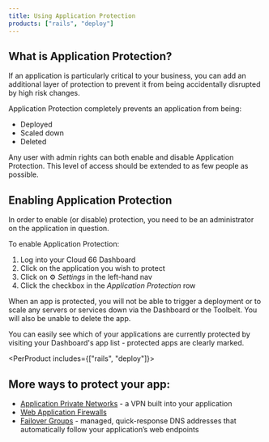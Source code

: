 ```yaml
---
title: Using Application Protection
products: ["rails", "deploy"]
---
```


## What is Application Protection?

If an application is particularly critical to your business, you can add an additional layer of protection to prevent it from being accidentally disrupted by high risk changes. 

Application Protection completely prevents an application from being:

- Deployed
- Scaled down
- Deleted

<Callout type="warning" title="Minimise admin rights">
Any user with admin rights can both enable and disable Application Protection. This level of access should be extended to as few people as possible. 
</Callout>

## Enabling Application Protection

In order to enable (or disable) protection, you need to be an administrator on the application in question.

To enable Application Protection:

1. Log into your Cloud 66 Dashboard
2. Click on the application you wish to protect
3. Click on ⚙️ *Settings* in the left-hand nav
4. Click the checkbox in the *Application Protection* row

When an app is protected, you will not be able to trigger a deployment or to scale any servers or services down via the Dashboard or the Toolbelt. You will also be unable to delete the app. 

You can easily see which of your applications are currently protected by visiting your Dashboard's app list - protected apps are clearly marked.

<PerProduct includes={["rails", "deploy"]}>
## More ways to protect your app:

- [Application Private Networks](/:product/:version?/security/using-application-private-networks) - a VPN built into your application
- [Web Application Firewalls](/:product/:version?/security/web-application-firewalls)
- [Failover Groups](/:product/:version?/failover-groups/failover-groups) - managed, quick-response DNS addresses that automatically follow your application’s web endpoints
</PerProduct>